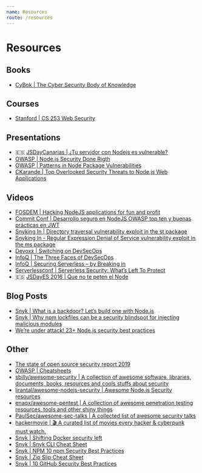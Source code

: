 ```yaml
---
name: Resources
route: /resources
---
```


# Resources

## Books
- [CyBok | The Cyber Security Body of Knowledge](https://www.cybok.org/media/downloads/cybok_version_1.0.pdf)

## Courses

- [Stanford | CS 253 Web Security](https://web.stanford.edu/class/cs253/)

## Presentations

- :es: [JSDayCanarias | ¿Tu servidor con Nodejs es vulnerable?](https://cyber-nomads.slides.com/ulisesgascon/servidor-vulnerable-js-day-canarias)
- [OWASP | Node.js Security Done Rigth](https://www.owasp.org/images/f/fa/AppSecIL2016_NodeJS-Security_LiranTal.pdf)
- [OWASP | Patterns in Node Package Vulnerabilities](https://2018.appsec.eu/presos/Developer_Patterns-in-Nodejs_Chetan-Karande_AppSecEU2018.pdf)
- [CKarande | Top Overlooked Security Threats to Node.js Web Applications](https://speakerdeck.com/ckarande/top-overlooked-security-threats-to-node-dot-js-web-applications)

## Videos

- [FOSDEM | Hacking NodeJS applications for fun and profit](https://archive.fosdem.org/2019/schedule/event/testing_nodejs_security/)
- [Commit Conf | Desarrollo seguro en NodeJS OWASP top ten y buenas prácticas en JWT](https://www.youtube.com/watch?v=bMwgLaDyD1w)
- [Snyking In | Directory traversal vulnerability exploit in the st package](https://www.youtube.com/watch?v=a1okGZQSteg)
- [Snyking In - Regular Expression Denial of Service vulnerability exploit in the ms package](https://www.youtube.com/watch?v=0lfbFEZ0jII)
- [Devoxx | Switching on DevSecOps](https://www.youtube.com/watch?v=l0pNUTVYlN4)
- [InfoQ | The Three Faces of DevSecOps](https://www.youtube.com/watch?v=eC_Y74sfFrI)
- [InfoQ | Securing Serverless – by Breaking in](https://www.infoq.com/presentations/serverless-security-2018/)
- [Serverlessconf | Serverless Security: What’s Left To Protect](https://www.youtube.com/watch?v=CiyUD_rI8D8)
- :es: [JSDayES 2016 | Que no te peten el Node](https://www.youtube.com/watch?v=5Dv76-tqwG0)

## Blog Posts

- [Snyk | What is a backdoor? Let’s build one with Node.js](https://snyk.io/blog/what-is-a-backdoor/)
- [Snyk | Why npm lockfiles can be a security blindspot for injecting malicious modules](https://snyk.io/blog/why-npm-lockfiles-can-be-a-security-blindspot-for-injecting-malicious-modules/)
- [We’re under attack! 23+ Node.js security best practices](https://medium.com/@nodepractices/were-under-attack-23-node-js-security-best-practices-e33c146cb87d)

## Other

- [The state of open source security report 2019](https://res.cloudinary.com/snyk/image/upload/v1551172581/The-State-Of-Open-Source-Security-Report-2019-Snyk.pdf)
- [OWASP | Cheatsheets](https://cheatsheetseries.owasp.org/cheatsheets/Nodejs_security_cheat_sheet.html)
- [sbilly/awesome-security | A collection of awesome software, libraries, documents, books, resources and cools stuffs about security](https://github.com/sbilly/awesome-security)
- [lirantal/awesome-nodejs-security | Awesome Node.js Security resources](https://github.com/lirantal/awesome-nodejs-security)
- [enaqx/awesome-pentest | A collection of awesome penetration testing resources, tools and other shiny things](https://github.com/enaqx/awesome-pentest)
- [PaulSec/awesome-sec-talks | A collected list of awesome security talks](https://github.com/PaulSec/awesome-sec-talks)
- [hackermovie | 🎬 A curated list of movies every hacker & cyberpunk must watch.](https://hackermovie.club/)
- [Snyk | Shifting Docker security left](https://res.cloudinary.com/snyk/image/upload/v1555510939/shifting_docker_security_left_2019.pdf)
- [Snyk | Snyk CLI Cheat Sheet](https://res.cloudinary.com/snyk/image/upload/v1551195097/Snyk_CLI_Cheat_Sheet.pdf)
- [Snyk | NPM 10 npm Security Best Practices](https://res.cloudinary.com/snyk/image/upload/v1550495866/blog/10_npm_Security_Best_Practices.pdf)
- [Snyk | Zip Slip Cheat Sheet](https://res.cloudinary.com/snyk/image/upload/v1530192988/blog/zip-slip-cheat-sheet.pdf)
- [Snyk | 10 GitHub Security Best Practices](https://res.cloudinary.com/snyk/image/upload/v1535626770/blog/10_GitHub_Security_Best_Practices_cheat_sheet.pdf)
